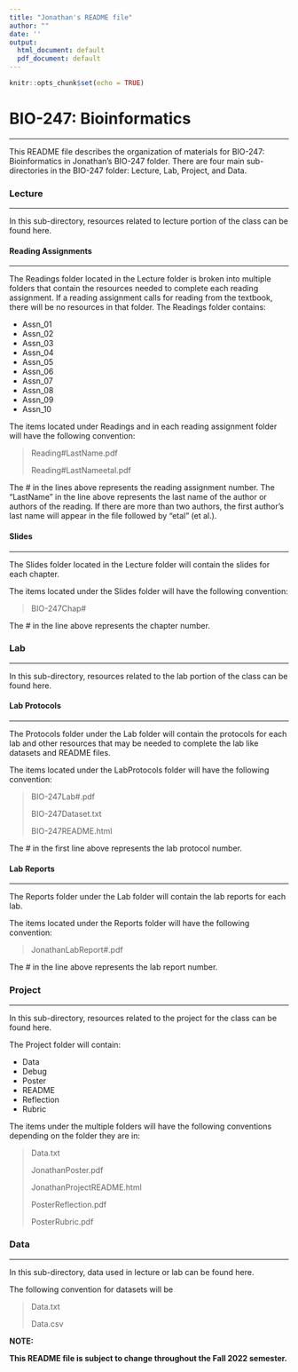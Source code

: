 ---
title: "Jonathan's README file"
author: ""
date: ''
output:
  html_document: default
  pdf_document: default
---

```{r setup, include=FALSE}
knitr::opts_chunk$set(echo = TRUE)
```

# BIO-247: Bioinformatics

***

This README file describes the organization of materials for BIO-247: Bioinformatics in Jonathan's BIO-247 folder. There are four main sub-directories in the BIO-247 folder: Lecture, Lab, Project, and Data.

### Lecture

***

In this sub-directory, resources related to lecture portion of the class can be found here.

#### Reading Assignments

***

The Readings folder located in the Lecture folder is broken into multiple folders that contain the resources needed to complete each reading assignment. If a reading assignment calls for reading from the textbook, there will be no resources in that folder. The Readings folder contains:

-   Assn_01
-   Assn_02
-   Assn_03
-   Assn_04
-   Assn_05
-   Assn_06
-   Assn_07
-   Assn_08
-   Assn_09
-   Assn_10

The items located under Readings and in each reading assignment folder will have the following convention:

> Reading#LastName.pdf
>
> Reading#LastNameetal.pdf

The # in the lines above represents the reading assignment number. The "LastName" in the line above represents the last name of the author or authors of the reading. If there are more than two authors, the first author's last name will appear in the file followed by "etal" (et al.).

#### Slides

***

The Slides folder located in the Lecture folder will contain the slides for each chapter.

The items located under the Slides folder will have the following convention:

> BIO-247Chap#

The # in the line above represents the chapter number.

### Lab

***

In this sub-directory, resources related to the lab portion of the class can be found here.

#### Lab Protocols

***

The Protocols folder under the Lab folder will contain the protocols for each lab and other resources that may be needed to complete the lab like datasets and README files.

The items located under the LabProtocols folder will have the following convention:

> BIO-247Lab#.pdf
>
> BIO-247Dataset.txt
>
> BIO-247README.html

The # in the first line above represents the lab protocol number.

#### Lab Reports

***

The Reports folder under the Lab folder will contain the lab reports for each lab.

The items located under the Reports folder will have the following convention:

> JonathanLabReport#.pdf

The # in the line above represents the lab report number.

### Project

***

In this sub-directory, resources related to the project for the class can be found here.

The Project folder will contain:

-   Data
-   Debug
-   Poster
-   README
-   Reflection
-   Rubric

The items under the multiple folders will have the following conventions depending on the folder they are in:

> Data.txt
>
> JonathanPoster.pdf
>
> JonathanProjectREADME.html
>
> PosterReflection.pdf
>
> PosterRubric.pdf

### Data

***

In this sub-directory, data used in lecture or lab can be found here.

The following convention for datasets will be

> Data.txt
>
> Data.csv

**NOTE:**

**This README file is subject to change throughout the Fall 2022 semester.**
